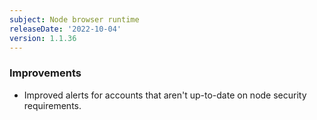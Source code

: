```yaml
---
subject: Node browser runtime
releaseDate: '2022-10-04'
version: 1.1.36
---
```


### Improvements

* Improved alerts for accounts that aren't up-to-date on node security requirements.
